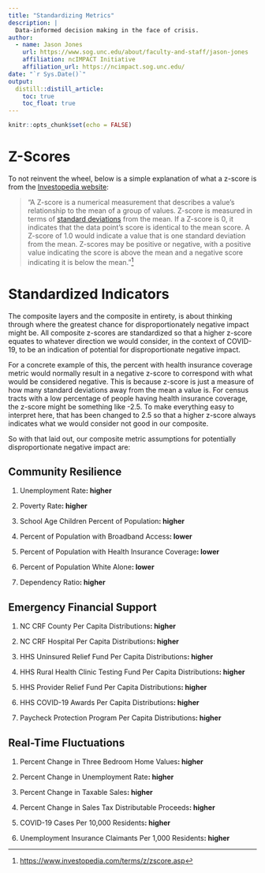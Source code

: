 ```yaml
---
title: "Standardizing Metrics"
description: |
  Data-informed decision making in the face of crisis.
author:
  - name: Jason Jones
    url: https://www.sog.unc.edu/about/faculty-and-staff/jason-jones
    affiliation: ncIMPACT Initiative
    affiliation_url: https://ncimpact.sog.unc.edu/
date: "`r Sys.Date()`"
output: 
  distill::distill_article:
    toc: true
    toc_float: true
---
```


```r
knitr::opts_chunk$set(echo = FALSE)
```

# Z-Scores

To not reinvent the wheel, below is a simple explanation of what a z-score is from the [Investopedia website](https://www.investopedia.com/terms/z/zscore.asp):

> "A Z-score is a numerical measurement that describes a value's relationship to the mean of a group of values. Z-score is measured in terms of [standard deviations](https://www.investopedia.com/terms/s/standarddeviation.asp) from the mean. If a Z-score is 0, it indicates that the data point's score is identical to the mean score. A Z-score of 1.0 would indicate a value that is one standard deviation from the mean. Z-scores may be positive or negative, with a positive value indicating the score is above the mean and a negative score indicating it is below the mean."[^1]

[^1]: <https://www.investopedia.com/terms/z/zscore.asp>

# Standardized Indicators

The composite layers and the composite in entirety, is about thinking through where the greatest chance for disproportionately negative impact might be. All composite z-scores are standardized so that a higher z-score equates to whatever direction we would consider, in the context of COVID-19, to be an indication of potential for disproportionate negative impact.

For a concrete example of this, the percent with health insurance coverage metric would normally result in a negative z-score to correspond with what would be considered negative. This is because z-score is just a measure of how many standard deviations away from the mean a value is. For census tracts with a low percentage of people having health insurance coverage, the z-score might be something like -2.5. To make everything easy to interpret here, that has been changed to 2.5 so that a higher z-score always indicates what we would consider not good in our composite.

So with that laid out, our composite metric assumptions for potentially disproportionate negative impact are:

## Community Resilience

1.  Unemployment Rate**: higher**

2.  Poverty Rate**: higher**

3.  School Age Children Percent of Population**: higher**

4.  Percent of Population with Broadband Access**: lower**

5.  Percent of Population with Health Insurance Coverage**: lower**

6.  Percent of Population White Alone**: lower**

7.  Dependency Ratio**: higher**

## Emergency Financial Support

1.  NC CRF County Per Capita Distributions**: higher**

2.  NC CRF Hospital Per Capita Distributions**: higher**

3.  HHS Uninsured Relief Fund Per Capita Distributions**: higher**

4.  HHS Rural Health Clinic Testing Fund Per Capita Distributions**: higher**

5.  HHS Provider Relief Fund Per Capita Distributions**: higher**

6.  HHS COVID-19 Awards Per Capita Distributions**: higher**

7.  Paycheck Protection Program Per Capita Distributions**: higher**

## Real-Time Fluctuations

1.  Percent Change in Three Bedroom Home Values**: higher**

2.  Percent Change in Unemployment Rate**: higher**

3.  Percent Change in Taxable Sales**: higher**

4.  Percent Change in Sales Tax Distributable Proceeds**: higher**

5.  COVID-19 Cases Per 10,000 Residents**: higher**

6.  Unemployment Insurance Claimants Per 1,000 Residents**: higher**
